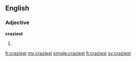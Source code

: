 ==English==

===Adjective===
'''craziest'''

# {{en-superlative of|crazy}}

[[fr:craziest]]
[[my:craziest]]
[[simple:craziest]]
[[fi:craziest]]
[[sv:craziest]]
